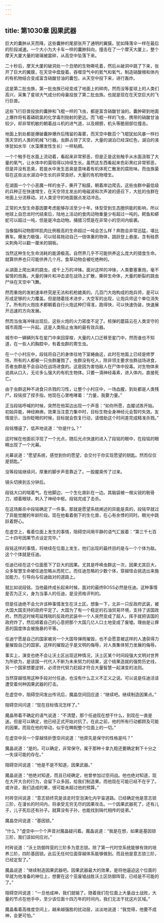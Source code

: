 ```yaml
---
---
---
```

title: 第1030章 因果武器
---



巨大的囊肿从天而降，这些囊肿的尾部张开了通明的翼膜。犹如降落伞一样在最后的阶段减速。一个大小为大卡车一样的囊肿斜向，撞击在了一个摩天大厦上，整个摩天大厦大量的玻璃被震碎，从高空中坠落下来。

二十秒后，摩天大厦的破洞处一个丑陋的生物嘶吼着，然后从破洞中跳了下来，张开了巨大的翼膜，在天空中盘旋着。吞噬空气中的氮气和氧气，制造硝酸根和体内的有机物结合变成富含硝酸甘油的囊包，从天空中投下来，进行轰炸。

这是第二批虫族，第一批虫族已经变成了地面上的碎肉，然而没等星球上的人类们高兴，采集了星球大气成分的母巢投放了第二批虫族。也就是现在在天空巨大的飞行巨兽。

这些飞行巨兽投放的囊肿和飞棍一样的飞虫，都是富含硝酸甘油的。囊肿砸到地面上爆炸将有着磷硫氯的化学毒剂抛射的更远。而飞棍一样的飞虫，携带的硝酸甘油较少，却非常机敏的朝着战斗机的进气道，以及翅膀，机头等脆弱部位撞击。

地面上到处都是爆破囊肿爆炸后残留的毒雾，而天空中数百个飞棍犹如风暴一样扫荡天空的人类的机械飞行器。虫群占领了天空，大量的湖泊已经深红色，湖泊的液体犹如水华（水藻爆发性生长）一样粘稠。

一个个触手在水面上流动着，看起来非常邪恶，但是正是这些触手从水面汲取了大量的氧气，让水体中的菌毯得以持续生长。虽然这东西看起来色彩黑红非常邪恶，但是并没有恶臭，若是水中发生恶臭是意味着有机体死亡散发的腐败味。而虫族菌毯在这些淡水湖泊中生长的非常良好。大量的有机物增生。

在湖面一个个小恶魔一样的虫子，撕开了粘膜，朝着岸边爬去。这些虫群中最低级的兵种正在快速增生，在天空领主发出的电磁波和次声波的感召下，大批的虫群在地面上分流移动。对人类坚守的地面据点发动冲击。

正常的大型生命基因要考虑能够存活至少十年。体型受到生态圈供能的影响，所以地球上自恐龙时代结束后，陆地上活动的食肉动物重量少有超过一吨的。鳄鱼和蟒蛇可以超过一吨，但是是冷血动物。捕猎习惯是在非常小的空间内偷袭。

当像猫科动物那样肌肉比例极高的生命超过一吨会怎么样？奔跑会非常迅猛，堪比赛车。爆发力极强，可以轻易拖动自己一倍体重的物体，跳跃登上悬崖。含有硅质尖刺角可以戳一厘米的钢板。

当然这种生化生命消耗的能源极高。自然界几乎不可能供养这么庞大的猎食生命。就算供养也只可能供养几个月。食草动物会被吃绝种的。

从湖面上爬出来的跳虫，成千上万的冲锋。面对这样的冲锋，人类要塞重炮，毫不留情的炮轰。大量的弹片和冲击波在战场上扩散，撕碎生命体，大量的断裂的跳虫尸块在天空中飞舞。

然而重炮的发射速率终究是无法和机枪媲美的。几百门大炮构成的炮兵师，是可以形成足够的火力覆盖。但是随着技术进步，大空军的出现，让炮兵师这个单位消失了。所有的火炮技术都朝着自行火炮这种打得准，跑得快，可以快速伪装，快速展开迅速的方向发展。

然而当虫海冲锋出现后，这些火炮的火力密度不足了。核弹的蘑菇云在人类坚守的城市周围一一升起。这是人类阻止虫海的最有效兵器。

城市中一辆辆列车在星门中来回穿梭，大量的人口迁移至星门中，然而谁也不知道，在一些人的胸腔中，有着虫群的寄生虫。

在一个小村庄中，段铭将自己的身体往地下室蜷曲这，此时在地面上已经是修罗场，所有的人都被一只虫群屠戮了，虫群没有吃人，除非领主要求虫群战场进食，否者虫群是不会自动在战场进食的。这是因为害怕敌人在尸体中投毒。对生物体来说病从口入，无论多么强大的有机生物体。只要一滴神经毒素，进入体内，直接死亡。

由于虫群这种不进食只杀戮的习性，让整个小村庄中，一场血腥，到处都是人类残尸。段铭捏了捏手指，他现在心里咆哮着：“力量，我要力量。”

正当段铭呼喊的时候，突然在他耳边出现一个声音：“如你所愿，血腥试炼开始。初始异能，神经麻痹。效果当注意力集中时，目标生物全身神经元会暂时失效。友情提示，当你眨眼的时候，目标就会恢复行动，请借助这个时间差完成精准杀戮。”

段铭懵逼了，低声地说道：“你是什么？”

这时候在他面前浮现了一个光点，随后光点快速的进入了段铭的眼中，在段铭的眼睛出现了一个光幕。

光幕说道：“愿望系统，感觉到你的愿望，会交付于你实现愿望的钥匙。然而仅仅是钥匙。”

没等段铭继续问，厚重的脚步声音靠近了。一股腥臭传了过来。

镜头切换到五分钟后。

段铭大口的喘着气。在他脚边，一个生化兽趴在一边。其脑袋被一根尖锐的剔骨刀，顺着眼球，刺入了神经中枢。段铭完成了击杀。

在这场厮杀中段铭确定了一件事，那就是愿望系统阐述的异能是真的，段铭早就过了异能觉醒的年龄阶段。现在他看着倒下的生化兽，在心有余悸的同时。眼光中跳跃着野心。

在虚空上，看着位面上发生的事情，阻碍空间用平静的语气汇报着：“第三千七百二十四号因果节点设定完毕。”

段铭这样的事情，将继续在位面上发生，他们出现的最终目的是与一个个体为敌。这个个体就是任迪。

任迪已经在这个位面惹下了巨大的因果。尤其是呼唤虫群这一次，因果尤其巨大，众多智慧生命被任迪忽略从而死亡。而任迪忽略的少数个体，穿越怪会挑选出来施加能力，引导向与任迪敌对的道路上。

就比如说段铭，当他最终成长起来时候，面对的最终BOSS必然是任迪。这种事情是否为正义，身为当事人的任迪，是没资格评判的。

但是任迪绝不会允许该种事情发生在沃土区。想象一下，北非一只反政府武装，被大国大国支持的政府平定了。大国为了有一个稳定的石油贸易环境，支持了该国政府。然而这时候苟延残喘的反政府武装中一个人突然变成了超人，挥手就把该国的政府炸了，然后顺着自己的心意把那个大国几亿人口土地变成了废墟。理由是让罪恶的国度体会被施暴的平等。

任迪宁愿是自己的国家被另一个大国导弹雨摧毁，也不会愿意被这样的人渣获得力量摧毁自己的国家。这样的摧毁近乎是文明的侮辱，对人类集体努力发展的侮辱。

事实上，演变也绝不会让沃土区出现这种情况，沃土区某个时间段强大文明对世界为所欲为，是该国一代代人不断为未来努力的结果，这个结果造就的强势历史线，另一个国家想要逆转，必须世代努力赶超才符合大量智慧一起演变的法则。

当然穿越怪用这种手段对付任迪，也没有什么正义不正义之说。可以说是任迪活该遭受着何种因果武器的打击。

在虚空中，阻碍空间发出传讯后，魔晶空间回应道：“继续吧。继续制造因果点。”

阻碍空间问道：“现在目标情况怎样了。”

魔晶带着不确定的语气说道：“不清楚，那个任迪现在想干什么，到现在一直是迷。但是可以确定，他已经正式开始对抗了。在此之前，他的所有行动都顾及可能的因果。而现在他的举动，似乎在睥睨整个位面上的一切。”

在虚空中另一个穿越怪折堕空间说道：“他原先是保守的性格是吗？”

魔晶说道：“是的。可以确定，非常保守。属于那种十拿九稳还要确定剩下十分之一失误可能的存在。”

阻碍空间说道：“他是不是不知道，因果武器。”

魔晶说道：“他绝对知道，而且已经确定，他曾参加过空间战。他也绝对知道，现在大开大合的行为，会留下众多因，给我们制造果。而他现在可能已经不在乎了。或许说，我们造成的果，很可能未超过他的预算。”

时砖空间说道：“意志锁终究是该走时空泡演化内宇宙道路。已经确定他是意志锁三阶，在漫长的时间内，将承受无穷无尽的因果攻击。一个因果武器死了，还有儿子，儿子死后还有孙子。就算没有子孙，也能找到隔代相传的徒弟。”

魔晶空间说道：“基因锁。”

“什么？”虚空中一个个声音对魔晶疑问着。魔晶说道：“我是在想，如果是基因锁三阶，我们该如何应对。”

时砖说道：“沃土防御阵营的三阶多为意志锁。除了第一代时空系统能够有效的培养三阶，四阶基因锁。此后无任何位面穿越体系能够做到。而且他是意志锁三阶，已经定型了。”

魔晶说道：“继续制造因果武器吧。因果武器最大的效果，是将他逼迫这个位面的早就为他准备的神位上，想要在这个亚废墟战胜沃土区防御阵营，已经是不可能的了。”

阻碍空间说道：“一旦他成神，我们就输了。随着我们在位面上大量战士战败，大量的节点在他手中，至少该位面十四万年的时间内，我们无法干扰这片区域。”

魔晶看着高维度空间上，越来越强胜的扰动层，淡淡地说道：“我觉得，他要不成神，会更可怕。”